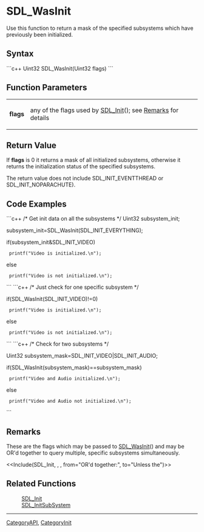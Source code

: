 <!-- pragma section-numbers off -->
<!-- pragma disable-camelcase -->

= SDL_WasInit =
Use this function to return a mask of the specified subsystems which have previously been initialized.


== Syntax ==
```c++
Uint32 SDL_WasInit(Uint32 flags)
```

== Function Parameters ==
{|
|'''flags'''
|any of the flags used by [[SDL_Init]](); see [[#flags|Remarks]] for details
|}

== Return Value ==
If '''flags''' is 0 it returns a mask of all initialized subsystems, otherwise it returns the initialization status of the specified subsystems.

The return value does not include SDL_INIT_EVENTTHREAD or SDL_INIT_NOPARACHUTE).

== Code Examples ==
```c++
/* Get init data on all the subsystems */
Uint32 subsystem_init;

subsystem_init=SDL_WasInit(SDL_INIT_EVERYTHING);

if(subsystem_init&SDL_INIT_VIDEO)
  printf("Video is initialized.\n");
else
  printf("Video is not initialized.\n");
```
```c++
/* Just check for one specific subsystem */

if(SDL_WasInit(SDL_INIT_VIDEO)!=0)
  printf("Video is initialized.\n");
else
  printf("Video is not initialized.\n");
```
```c++
/* Check for two subsystems */

Uint32 subsystem_mask=SDL_INIT_VIDEO|SDL_INIT_AUDIO;

if(SDL_WasInit(subsystem_mask)==subsystem_mask)
  printf("Video and Audio initialized.\n");
else
  printf("Video and Audio not initialized.\n");
```

== Remarks ==
<span id="flags"></span>These are the flags which may be passed to [[SDL_WasInit]]() and may be OR'd together to query multiple, specific subsystems simultaneously. 

<<Include(SDL_Init, , , from="OR'd together:", to="Unless the")>>

== Related Functions ==
:[[SDL_Init]]
:[[SDL_InitSubSystem]]

----
[[CategoryAPI]], [[CategoryInit]]
